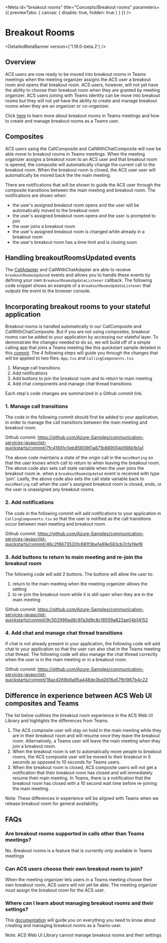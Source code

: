 
<Meta
  id="breakout rooms"
  title="Concepts/Breakout rooms"
  parameters={{ previewTabs: { canvas: { disable: true, hidden: true } } }}
/>

# Breakout Rooms

<DetailedBetaBanner version={'1.19.0-beta.2'} />

## Overview

ACS users are now ready to be moved into breakout rooms in Teams meetings when the meeting organizer assigns the ACS
user a breakout room and opens that breakout room. ACS users, however, will not yet have the ability to choose their
breakout room when they are granted by meeting organizer. ACS users joining with Teams identity can be move into
breakout rooms but they will not yet have the ability to create and manage breakout rooms when they are an organizer
or co-organizer.

Click [here](https://support.microsoft.com/en-us/office/use-breakout-rooms-in-microsoft-teams-meetings-7de1f48a-da07-466c-a5ab-4ebace28e461)
to learn more about breakout rooms in Teams meetings and how to create and manage breakout rooms as a Teams user.

## Composites

ACS users using the CallComposite and CallWithChatComposite will now be able move to breakout rooms in Teams meetings.
When the meeting organizer assigns a breakout room to an ACS user and that breakout room is opened, the composite will
automatically change the current call to the breakout room. When the breakout room is closed, the ACS user user will
automatically be moved back the the main meeting.

There are notifications that will be shown to guide the ACS user through the composite transitions between the main
meeting and breakout room. The notifications are shown when:

- the user's assigned breakout room opens and the user will be automatically moved to the breakout room
- the user's assigned breakout room opens and the user is prompted to join
- the user joins a breakout room
- the user's assigned breakout room is changed while already in a breakout room
- the user's breakout room has a time limit and is closing soon

## Handling breakoutRoomsUpdated events

The [CallAdapter](?path=/docs/composites-adapters--docs#calladapter) and CallWithChatAdapter are able to receive
`breakoutRoomsUpdated` events and allows you to handle these events by defining your own `BreakoutRoomsUpdateListener`
callback. The following code snippet shows an example of a `BreakoutRoomsUpdateListener` that outputs the event to the
browser console.

<Source code={BreakoutRoomsEventSnippetText} />

## Incorporating breakout rooms to your stateful application

Breakout rooms is handled automatically in our CallComposite and CallWithChatComposite. But if you are not using
composites, breakout rooms can be added to your application by accessing our stateful layer. To demonstrate the
changes needed to do so, we will build off of a simple calling app that joins a Teams meeting like this quickstart
sample detailed in this [commit](https://github.com/Azure-Samples/communication-services-javascript-quickstarts/commit/7fed90cd6bb9045a4cf4b3a82392902958e43a45).
The 4 following steps will guide you through the changes that will be applied to two files:
`App.tsx` and `CallingComponents.tsx`.

1. Manage call transitions
2. Add notifications
3. Add buttons to join the breakout room and to return to main meeting
4. Add chat components and manage chat thread transitions

Each step's code changes are summarized in a Github commit link.

### 1. Manage call transitions

The code in the following commit should first be added to your application, in order to manage the call transitions
between the main meeting and breakout room.

Github commit: https://github.com/Azure-Samples/communication-services-javascript-quickstarts/commit/7fc41691c0eb8580961a871b689004d166b1b1a1

The above code maintains a state of the origin call in the `mainMeeting` so that the user knows which call to return
to when leaving the breakout room. The above code also sets call state variable when the user joins the breakout room
ie. when a `breakoutRoomsUpdated` event is received with type 'join'. Lastly, the above code also sets the call state
variable back to `mainMeeting` call when the user's assigned breakout room is closed, ends, or the user is unassigned
any breakout rooms.

### 2. Add notifications

The code in the following commit will add notifications to your application in `CallingComponents.tsx` so that the user
is notified as the call transitions occur between main meeting and breakout room.

Github commit: https://github.com/Azure-Samples/communication-services-javascript-quickstarts/commit/46c2f6673520fc681f3be1e69e583cb7cfa19ef8

### 3. Add buttons to return to main meeting and re-join the breakout room

The following code will add 2 buttons. The buttons will allow the user to:

1. return to the main meeting when the meeting organizer allows the setting
2. to re-join the breakout room while it is still open when they are in the main meeting

Github commit: https://github.com/Azure-Samples/communication-services-javascript-quickstarts/commit/9c502999ad9c97a3d9c8c18559a822ae04b14152

### 4. Add chat and manage chat thread transitions

If chat is not already present in your application, the following code will add chat to your application so that the
user can also chat in the Teams meeting chat thread. The following code will also manage the chat thread correctly
when the user is in the main meeting or in a breakout room.

Github commit: https://github.com/Azure-Samples/communication-services-javascript-quickstarts/commit/18acd269b9a95a448de3bd2616a57fb1967b4c22

## Difference in experience between ACS Web UI composites and Teams

The list below outlines the breakout room experience in the ACS Web UI Library and highlights the differences from Teams.

1. The ACS composite user will stay on hold in the main meeting while they are in their breakout room and will resume
   once they leave the breakout room. Alternatively, a Teams user will leave the main meeting when they join a breakout
   room.
2. When the breakout room is set to automatically move people to breakout rooms, the ACS composite user will be moved
   to their breakout in 5 seconds as opposed to 10 seconds for Teams users.
3. When the breakout room is closed, ACS composite users will not get a notification that their breakout room has
   closed and will immediately resume their main meeting. In Teams, there is a notification that the breakout room has
   closed with a 10 second wait time before re-joining the main meeting.

Note: These differences in experience will be aligned with Teams when we release breakout room for general availability.

## FAQs

### Are breakout rooms supported in calls other than Teams meetings?

No. Breakout rooms is a feature that is currently only available in Teams meetings

### Can ACS users choose their own breakout room to join?

When the meeting organizer lets users in a Teams meeting choose their own breakout room, ACS users will
not yet be able. The meeting organizer must assign the breakout room for the ACS user.

### Where can I learn about managing breakout rooms and their settings?

This [documentation](https://support.microsoft.com/en-us/office/use-breakout-rooms-in-microsoft-teams-meetings-7de1f48a-da07-466c-a5ab-4ebace28e461)
will guide you on everything you need to know about creating and managing breakout rooms as a Teams user.

Note: ACS Web UI Library cannot manage breakout rooms and their settings
